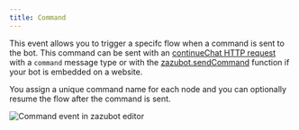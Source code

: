 ```yaml
---
title: Command
---
```


This event allows you to trigger a specifc flow when a command is sent to the bot. This command can be sent with an [continueChat HTTP request](/api-reference/chat/continue-chat) with a `command` message type or with the [zazubot.sendCommand](/deploy/web/html-javascript#commands) function if your bot is embedded on a website.

You assign a unique command name for each node and you can optionally resume the flow after the command is sent.

<Frame>
  <img
    src="/images/events/command.avif"
    alt="Command event in zazubot editor"
  />
</Frame>

